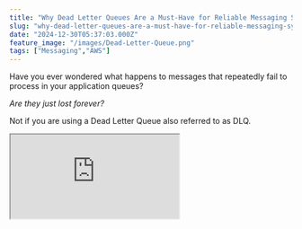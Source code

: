 ```yaml
---
title: "Why Dead Letter Queues Are a Must-Have for Reliable Messaging Systems"
slug: "why-dead-letter-queues-are-a-must-have-for-reliable-messaging-systems"
date: "2024-12-30T05:37:03.000Z"
feature_image: "/images/Dead-Letter-Queue.png"
tags: ["Messaging","AWS"]
---
```


Have you ever wondered what happens to messages that repeatedly fail to process in your application queues?

_Are they just lost forever?_

Not if you are using a Dead Letter Queue also referred to as DLQ.

<iframe src="https://www.youtube.com/embed/0gmNQdkHkzg?feature=oembed" />

In this post, we will explore what a Dead Letter Queue is, why it’s important, and the benefits of using one.

I will use Amazon SQS to explore and demonstrate DLQ, but the core concepts apply to most queuing technologies.

Thanks to AWS for sponsoring this post.

Sample Application Message Handler
----------------------------------

For this post, I will use the same message handler I used in the blog post that we explored the AWS Message Processing Framework.

[

A Step-by-Step Guide to AWS Message Processing with Amazon SQS in .NET

The AWS Message Processing Framework for .NET is an AWS-native toolkit for building .NET applications with messaging services like SQS and EventBridge. Let’s learn how to start using it when creating .NET applications on AWS.

![](/images/logo-512x512-14.png)Rahul NathRahul Pulikkot Nath

![](/images/AWS-Message-Processing-Fwk--1-.png)

](/posts/aws-message-processing-framework/)

The `WeatherForecastAddedEventHandler` processes messaging coming into Amazon SQS. If the message content has the word 'Exception' it throws an exception in the handler.

Otherwise it successfully processes and removes the message from the Queue.

```csharp
class WeatherForecastAddedEventHandler: IMessageHandler<WeatherForecastAddedEvent>
{
```
        public Task<MessageProcessStatus> HandleAsync(
            MessageEnvelope<WeatherForecastAddedEvent> messageEnvelope, CancellationToken token = default)
        {
            if (messageEnvelope.Message.Summary.Contains("Exception"))
            {
                Log.Error(
                    "Error processing weather forecast added event message {DateTime} and {Temperature}",
                    messageEnvelope.Message.DateTime, messageEnvelope.Message.TemperatureC);
                
                throw new Exception(messageEnvelope.Message.Summary);
            }
    
            Log.Information(
                "Processed WeatherForecastAddedEvent with {DateTime} {TemperatureC}",
                messageEnvelope.Message.DateTime, messageEnvelope.Message.TemperatureC);
            return Task.FromResult(MessageProcessStatus.Success());
        }
    }

What Happens When There Is No Dead Letter Queue?
------------------------------------------------

To understand the use of a Dead Letter Queue, let's first understand what happens when we don't have one set up.

Any time a message with the content 'Exception' is processed, the handler code throws an exception.

Once the message timeout expires, the message is put back into the source SQS Queue, making it available for a consumer to pick that up again.

This behavior is useful when the error is due to a transient one.

💡

__A Transient error, also known as a transient fault or soft error, is a temporary error in a system or network that resolves itself quickly.__

In cases where the error is transient, the handler is likely to succeed in the subsequent try to process the message and remove it from the queue.

However, when the error is not transient, the message will be in an infinite loop. Null references, invalid business scenarios, unhandled code scenarios, etc., can be some of the cases for these errors.

### Problems of Not Having a Dead Letter Queue

Failed messages are available in the source SQS queue after the default visibility timeout.

These messages take up unnecessary time and resources, as they are processed repeatedly only to be put back into the queue.

As the number of failed messages increases, it takes up significant time and also blocks other messages coming into the queue from being picked up sooner.

Some of the problems of not having a Dead Letter Queue are

1.  Processing Bottlenecks
2.  Inefficient Resource Use
3.  Increased Manual Effort
4.  Message Loss

Cleaning up the source SQS queue, investigating error messages, and purging them involves additional developer time and effort.

Depending on the Queue and the settings, these error messages might also be completely lost after the queue's retention period.

Advantages of Having a Dead Letter Queue
----------------------------------------

💡

__A__ _****Dead Letter Queue (DLQ)****_ __is a special queue that handles messages that cannot be successfully processed or delivered to their intended destination.__

Messages are sent to the DLQ after exceeding a retry threshold or encountering errors, allowing you to isolate and inspect problematic messages without disrupting the main application flow.

Amazon SQS supports setting up a Dead-letter queue directly on the source queue and configure the 'Maximum receives' count setting along with it.

Setting this will be different based on the type of Queue and where you are hosting it.

![](/images/image-2.png)

Setting up a Dead Letter Queue on Amazon SQS

Once the message is retried for the configured number of times, it is automatically moved to the Dead Letter Queue, taking it out of the standard message processing flow.

With a Dead Letter Queue set up, failed messages are automatically moved out of the source queue, freeing it for new messages. This stops unnecessary processing and resource usage, processing the same message repeatedly.

Developers need to monitor and look only at the Dead Letter queue for failed messages and identify the root cause of them.

You can also configure the retention period on these Dead Letter Queues so messages are not automatically deleted or lost forever.